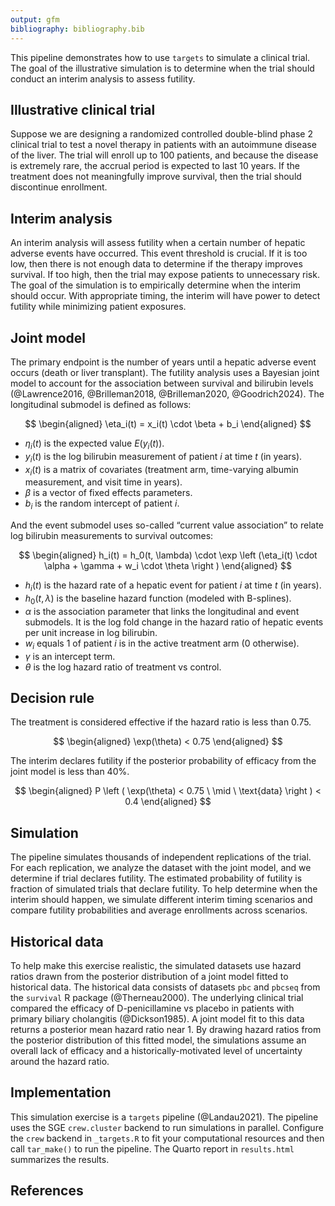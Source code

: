 ```yaml
---
output: gfm
bibliography: bibliography.bib
---
```


This pipeline demonstrates how to use `targets` to simulate a clinical trial.
The goal of the illustrative simulation is to determine when the trial should conduct an interim analysis to assess futility.

## Illustrative clinical trial

Suppose we are designing a randomized controlled double-blind phase 2 clinical trial to test a novel therapy in patients with an autoimmune disease of the liver.
The trial will enroll up to 100 patients, and because the disease is extremely rare, the accrual period is expected to last 10 years.
If the treatment does not meaningfully improve survival, then the trial should discontinue enrollment.

## Interim analysis

An interim analysis will assess futility when a certain number of hepatic adverse events have occurred.
This event threshold is crucial.
If it is too low, then there is not enough data to determine if the therapy improves survival.
If too high, then the trial may expose patients to unnecessary risk.
The goal of the simulation is to empirically determine when the interim should occur.
With appropriate timing, the interim will have power to detect futility while minimizing patient exposures.

## Joint model

The primary endpoint is the number of years until a hepatic adverse event occurs (death or liver transplant).
The futility analysis uses a Bayesian joint model to account for the association between survival and bilirubin levels (@Lawrence2016, @Brilleman2018, @Brilleman2020, @Goodrich2024).
The longitudinal submodel is defined as follows:

$$
\begin{aligned}
\eta_i(t) = x_i(t) \cdot \beta + b_i
\end{aligned}
$$

* $\eta_i(t)$ is the expected value $E(y_i(t))$.
* $y_i(t)$ is the log bilirubin measurement of patient $i$ at time $t$ (in years).
* $x_i(t)$ is a matrix of covariates (treatment arm, time-varying albumin measurement, and visit time in years).
* $\beta$ is a vector of fixed effects parameters.
* $b_i$ is the random intercept of patient $i$.

And the event submodel uses so-called "current value association" to relate log bilirubin measurements to survival outcomes:

$$
\begin{aligned}
h_i(t) = h_0(t, \lambda) \cdot \exp \left (\eta_i(t) \cdot \alpha + \gamma + w_i \cdot \theta \right )
\end{aligned}
$$

* $h_i(t)$ is the hazard rate of a hepatic event for patient $i$ at time $t$ (in years).
* $h_0(t, \lambda)$ is the baseline hazard function (modeled with B-splines).
* $\alpha$ is the association parameter that links the longitudinal and event submodels. It is the log fold change in the hazard ratio of hepatic events per unit increase in log bilirubin.
* $w_i$ equals 1 of patient $i$ is in the active treatment arm (0 otherwise).
* $\gamma$ is an intercept term.
* $\theta$ is the log hazard ratio of treatment vs control.

## Decision rule

The treatment is considered effective if the hazard ratio is less than 0.75.

$$
\begin{aligned}
\exp(\theta) < 0.75
\end{aligned}
$$

The interim declares futility if the posterior probability of efficacy from the joint model is less than 40%.

$$
\begin{aligned}
P \left ( \exp(\theta) < 0.75 \ \mid \ \text{data} \right ) < 0.4
\end{aligned}
$$

## Simulation

The pipeline simulates thousands of independent replications of the trial.
For each replication, we analyze the dataset with the joint model, and we
determine if trial declares futility.
The estimated probability of futility is fraction of simulated trials that declare futility.
To help determine when the interim should happen, we simulate different interim timing scenarios and compare futility probabilities and average enrollments across scenarios.

## Historical data

To help make this exercise realistic, the simulated datasets use hazard ratios drawn from the posterior distribution of a joint model fitted to historical data.
The historical data consists of datasets `pbc` and `pbcseq` from the `survival` R package (@Therneau2000).
The underlying clinical trial compared the efficacy of D-penicillamine vs placebo in patients with primary biliary cholangitis (@Dickson1985).
A joint model fit to this data returns a posterior mean hazard ratio near 1.
By drawing hazard ratios from the posterior distribution of this fitted model, the simulations assume an overall lack of efficacy and a historically-motivated level of uncertainty around the hazard ratio.

## Implementation

This simulation exercise is a `targets` pipeline (@Landau2021).
The pipeline uses the SGE `crew.cluster` backend to run simulations in parallel.
Configure the `crew` backend in `_targets.R` to fit your computational resources and then call `tar_make()` to run the pipeline.
The Quarto report in `results.html` summarizes the results. 

## References
